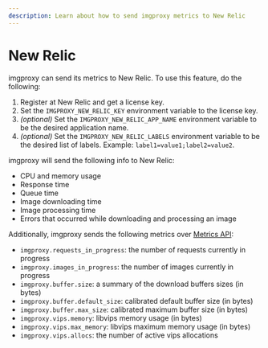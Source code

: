 ```yaml
---
description: Learn about how to send imgproxy metrics to New Relic
---
```


# New Relic

imgproxy can send its metrics to New Relic. To use this feature, do the following:

1. Register at New Relic and get a license key.
2. Set the `IMGPROXY_NEW_RELIC_KEY` environment variable to the license key.
3. _(optional)_ Set the `IMGPROXY_NEW_RELIC_APP_NAME` environment variable to be the desired application name.
4. _(optional)_ Set the `IMGPROXY_NEW_RELIC_LABELS` environment variable to be the desired list of labels. Example: `label1=value1;label2=value2`.

imgproxy will send the following info to New Relic:

* CPU and memory usage
* Response time
* Queue time
* Image downloading time
* Image processing time
* Errors that occurred while downloading and processing an image

Additionally, imgproxy sends the following metrics over [Metrics API](https://docs.newrelic.com/docs/data-apis/ingest-apis/metric-api/introduction-metric-api/):

* `imgproxy.requests_in_progress`: the number of requests currently in progress
* `imgproxy.images_in_progress`: the number of images currently in progress
* `imgproxy.buffer.size`: a summary of the download buffers sizes (in bytes)
* `imgproxy.buffer.default_size`: calibrated default buffer size (in bytes)
* `imgproxy.buffer.max_size`: calibrated maximum buffer size (in bytes)
* `imgproxy.vips.memory`: libvips memory usage (in bytes)
* `imgproxy.vips.max_memory`: libvips maximum memory usage (in bytes)
* `imgproxy.vips.allocs`: the number of active vips allocations
